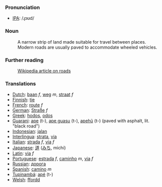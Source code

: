 === Pronunciation ===
*[[w:IPA|IPA]]: /ɻɔʊd/

=== Noun ===
:A narrow strip of land made suitable for travel between places. Modern roads are usually paved to accommodate wheeled vehicles.

===Further reading===
:[[w:road|Wikipedia article on roads]]

=== Translations ===
*[[Dutch]]: [[baan]] ''f'', [[weg]] ''m'', [[straat]] ''f''
*[[Finnish]]: [[tie]]
*[[French]]: [[route]] ''f''
*[[German]]: [[Straße]] ''f''
*[[Greek]]: [[hodos]], [[odos]]
*[[Guarani]]: [[ape]] (t-), [[ape guasu]] (t-), [[apehũ]] (t-) (paved with asphalt, lit. "black road")
*[[Indonesian]]: [[jalan]]
*[[Interlingua]]: [[strata]], [[via]]
*[[Italian]]: [[strada]] ''f'', [[via]] ''f''
*[[Japanese]]: [[道]] ([[みち]], michi)
*[[Latin]]: [[via]] ''f''
*[[Portuguese]]: [[estrada]] ''f'', [[caminho]] ''m'', [[via]] ''f''
*[[Russian]]: [[дорога]]
*[[Spanish]]: [[camino]] ''m''
*[[Tupinambá]]: [[apé]] (t-)
*[[Welsh]]: [[ffordd]]